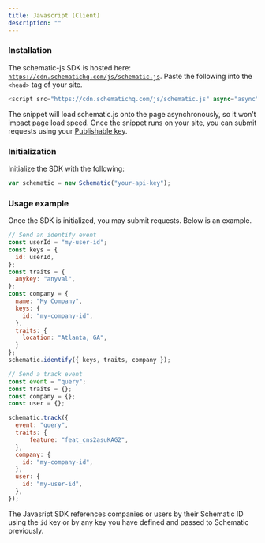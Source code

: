 ```yaml
---
title: Javascript (Client)
description: ""
---
```


### Installation

The schematic-js SDK is hosted here: [`https://cdn.schematichq.com/js/schematic.js`](https://cdn.schematichq.com/js/schematic.js). Paste the following into the `<head>` tag of your site.

```javascript
<script src="https://cdn.schematichq.com/js/schematic.js" async="async"></script>
```

The snippet will load schematic.js onto the page asynchronously, so it won’t impact page load speed. Once the snippet runs on your site, you can submit requests using your [Publishable key](https://schematic.mintlify.app/docs/quickstart#create-an-api-key).

### Initialization

Initialize the SDK with the following:

```javascript
var schematic = new Schematic("your-api-key");
```

### Usage example

Once the SDK is initialized, you may submit requests. Below is an example.

```javascript
// Send an identify event
const userId = "my-user-id";
const keys = {
  id: userId,
};
const traits = {
  anykey: "anyval",
};
const company = {
  name: "My Company",
  keys: {
    id: "my-company-id",
  },
  traits: {
    location: "Atlanta, GA",
  }
};
schematic.identify({ keys, traits, company });

// Send a track event
const event = "query";
const traits = {};
const company = {};
const user = {};

schematic.track({
  event: "query",
  traits: {
      feature: "feat_cns2asuKAG2",
  },
  company: {
    id: "my-company-id",
  },
  user: {
    id: "my-user-id",
  },
});
```

The Javasript SDK references companies or users by their Schematic ID using the `id` key or by any key you have defined and passed to Schematic previously.